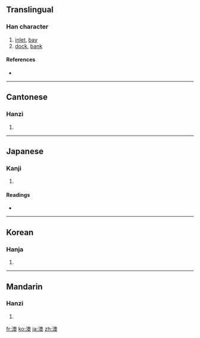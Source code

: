 ==Translingual==

===Han character===
{{Han char|rn=85|rad=水|as=13|sn=16|four=3713<sub>4</sub>|canj=水竹月大 (EHBK)}}

# [[inlet]], [[bay]]
# [[dock]], [[bank]]

====References====
* {{Han ref|kx=0653.280|dkj=18412|dj=1063.210|hdz=31744.080|uh=6FB3|ud=28595|bh=BF44|bd=48964}}

----

==Cantonese==

===Hanzi===
{{yue-hanzi|jyut=|y=ou3}}

# {{defn|Cantonese}}

----

==Japanese==

===Kanji===
{{ja-kanji|grade=|rs=水13}}

# {{defn|Japanese}}

====Readings====
* {{ja-readings|on=[[いく]] (iku), [[おく]] (oku), [[おう]] (ō)|kun=[[くま]] (kuma), [[おき]] (oki)}}

----

==Korean==

===Hanja===
{{ko-hanja|hangeul=[[오]], [[옥]]|eumhun=|rv=o, ok|mr=o, ok|y=o, ok}}

# {{defn|Korean}}

----

==Mandarin==

===Hanzi===
{{cmn-hanzi|pin=[[ào]] ([[ao4]])|wg=ao<sup>4</sup>}}

# {{defn|Mandarin}}

[[fr:澳]]
[[ko:澳]]
[[ja:澳]]
[[zh:澳]]
